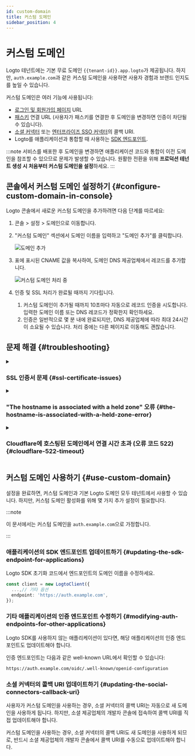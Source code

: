 ```yaml
---
id: custom-domain
title: 커스텀 도메인
sidebar_position: 4
---
```


# 커스텀 도메인

Logto 테넌트에는 기본 무료 도메인 `{{tenant-id}}.app.logto`가 제공됩니다. 하지만, `auth.example.com`과 같은 커스텀 도메인을 사용하면 사용자 경험과 브랜드 인지도를 높일 수 있습니다.

커스텀 도메인은 여러 기능에 사용됩니다:

- [로그인 및 회원가입 페이지](/end-user-flows/sign-up-and-sign-in) URL
- [패스키](/end-user-flows/mfa/webauthn) 연결 URL (사용자가 패스키를 연결한 후 도메인을 변경하면 인증이 차단될 수 있습니다).
- [소셜 커넥터](/connectors/social-connectors) 또는 [엔터프라이즈 SSO 커넥터](/connectors/enterprise-connectors)의 콜백 URI.
- Logto를 애플리케이션과 통합할 때 사용하는 [SDK 엔드포인트](/integrate-logto/application-data-structure#openid-provider-configuration-endpoint).

:::note
서비스를 배포한 후 도메인을 변경하면 애플리케이션 코드와 통합이 이전 도메인을 참조할 수 있으므로 문제가 발생할 수 있습니다. 원활한 전환을 위해 **프로덕션 테넌트 생성 시 처음부터 커스텀 도메인을 설정**하세요.
:::

## 콘솔에서 커스텀 도메인 설정하기 \{#configure-custom-domain-in-console}

Logto 콘솔에서 새로운 커스텀 도메인을 추가하려면 다음 단계를 따르세요:

1. <CloudLink to="/tenant-settings/domains">콘솔 > 설정 > 도메인</CloudLink>으로 이동합니다.
2. "커스텀 도메인" 섹션에서 도메인 이름을 입력하고 "도메인 추가"를 클릭합니다.

   <img src="/img/assets/custom-domain-section.jpeg" alt="도메인 추가" />

3. 표에 표시된 CNAME 값을 복사하여, 도메인 DNS 제공업체에서 레코드를 추가합니다.

   <img src="/img/assets/custom-domain-processing.jpeg" alt="커스텀 도메인 처리 중" />

4. 인증 및 SSL 처리가 완료될 때까지 기다립니다.
   1. 커스텀 도메인이 추가될 때까지 10초마다 자동으로 레코드 인증을 시도합니다. 입력한 도메인 이름 또는 DNS 레코드가 정확한지 확인하세요.
   2. 인증은 일반적으로 몇 분 내에 완료되지만, DNS 제공업체에 따라 최대 24시간이 소요될 수 있습니다. 처리 중에는 다른 페이지로 이동해도 괜찮습니다.

## 문제 해결 \{#troubleshooting}

<details>
<summary>

### SSL 인증서 문제 \{#ssl-certificate-issues}

</summary>

커스텀 도메인 설정 시 SSL 인증서 문제를 겪는 경우, DNS 설정의 CAA 레코드와 관련이 있을 수 있습니다. CAA 레코드는 어떤 인증 기관(CA)이 도메인에 대한 인증서를 발급할 수 있는지 지정합니다. CAA 레코드를 사용하는 경우, Logto가 SSL 인증서를 발급할 수 있도록 "letsencrypt.org"와 "pki.goog" 모두를 허용해야 합니다.

CAA 레코드 관련 SSL 인증서 문제 해결 방법은 [Cloudflare 문서](https://developers.cloudflare.com/ssl/edge-certificates/caa-records/)를 참고하세요.

</details>

<details>
<summary>

### "The hostname is associated with a held zone" 오류 \{#the-hostname-is-associated-with-a-held-zone-error}

</summary>

커스텀 도메인 추가 시 "The hostname is associated with a held zone, please contact the owner to have the hold removed"라는 오류 메시지가 나타난다면, 해당 도메인이 이미 Cloudflare 존에 등록되어 있고 "Zone Hold" 상태로 설정되어 있음을 의미합니다. 자세한 내용은 [Cloudflare 문서](https://developers.cloudflare.com/fundamentals/setup/account/account-security/zone-holds/)를 참고하세요.

이 문제를 해결하려면 존 홀드를 해제해야 합니다. Cloudflare에서 존 홀드를 해제하는 방법은 위 링크를 참고하세요.

</details>

<details>
<summary>

### Cloudflare에 호스팅된 도메인에서 연결 시간 초과 (오류 코드 522) \{#cloudflare-522-timeout}

</summary>

도메인이 Cloudflare에 호스팅되어 있다면, CNAME 레코드에 대해 Cloudflare 프록시를 비활성화하세요.

</details>

## 커스텀 도메인 사용하기 \{#use-custom-domain}

설정을 완료하면, 커스텀 도메인과 기본 Logto 도메인 모두 테넌트에서 사용할 수 있습니다. 하지만, 커스텀 도메인 활성화를 위해 몇 가지 추가 설정이 필요합니다.

:::note

이 문서에서는 커스텀 도메인을 `auth.example.com`으로 가정합니다.

:::

### 애플리케이션의 SDK 엔드포인트 업데이트하기 \{#updating-the-sdk-endpoint-for-applications}

Logto SDK 초기화 코드에서 엔드포인트의 도메인 이름을 수정하세요.

```typescript
const client = new LogtoClient({
  ...,// 기타 옵션
  endpoint: 'https://auth.example.com',
});
```

### 기타 애플리케이션의 인증 엔드포인트 수정하기 \{#modifying-auth-endpoints-for-other-applications}

Logto SDK를 사용하지 않는 애플리케이션이 있다면, 해당 애플리케이션의 인증 엔드포인트도 업데이트해야 합니다.

인증 엔드포인트는 다음과 같은 well-known URL에서 확인할 수 있습니다:

```
https://auth.example.com/oidc/.well-known/openid-configuration
```

### 소셜 커넥터의 콜백 URI 업데이트하기 \{#updating-the-social-connectors-callback-uri}

사용자가 커스텀 도메인을 사용하는 경우, 소셜 커넥터의 콜백 URI는 자동으로 새 도메인을 사용하게 됩니다. 하지만, 소셜 제공업체의 개발자 콘솔에 접속하여 콜백 URI를 직접 업데이트해야 합니다.

커스텀 도메인을 사용하는 경우, 소셜 커넥터의 콜백 URI도 새 도메인을 사용하게 되므로, 반드시 소셜 제공업체의 개발자 콘솔에서 콜백 URI를 수동으로 업데이트해야 합니다.
